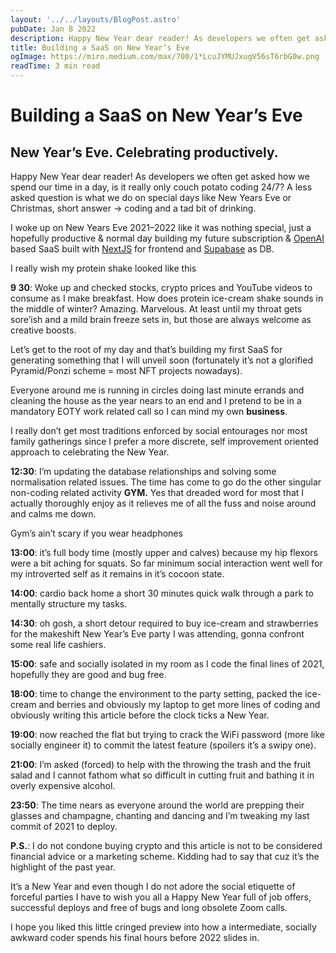 ```yaml
---
layout: '../../layouts/BlogPost.astro'
pubDate: Jan 8 2022
description: Happy New Year dear reader! As developers we often get asked how we spend our time in a day, is it really only couch potato coding 24/7? A less asked question is what we do on special days like New…
title: Building a SaaS on New Year’s Eve
ogImage: https://miro.medium.com/max/700/1*LcuJYMUJxugV56sT6rbG0w.png
readTime: 3 min read
---
```



<BlogImage src="https://miro.medium.com/max/700/1*LcuJYMUJxugV56sT6rbG0w.png" />

# Building a SaaS on New Year’s Eve

## New Year’s Eve. Celebrating productively.

Happy New Year dear reader! As developers we often get asked how we spend our time in a day, is it really only couch potato coding 24/7? A less asked question is what we do on special days like New Years Eve or Christmas, short answer -> coding and a tad bit of drinking.

I woke up on New Years Eve 2021–2022 like it was nothing special, just a hopefully productive & normal day building my future subscription & [OpenAI](https://openai.com/) based SaaS built with [NextJS](https://nextjs.org/) for frontend and [Supabase](https://nextjs.org/) as DB.

<BlogImage src="https://miro.medium.com/max/700/0*o4O85Sr-yk8n5Cl_" />

I really wish my protein shake looked like this

**9 30**: Woke up and checked stocks, crypto prices and YouTube videos to consume as I make breakfast. How does protein ice-cream shake sounds in the middle of winter? Amazing. Marvelous. At least until my throat gets sore’ish and a mild brain freeze sets in, but those are always welcome as creative boosts.

Let’s get to the root of my day and that’s building my first SaaS for generating something that I will unveil soon (fortunately it’s not a glorified Pyramid/Ponzi scheme = most NFT projects nowadays).

Everyone around me is running in circles doing last minute errands and cleaning the house as the year nears to an end and I pretend to be in a mandatory EOTY work related call so I can mind my own **business**.

I really don’t get most traditions enforced by social entourages nor most family gatherings since I prefer a more discrete, self improvement oriented approach to celebrating the New Year.

**12:30**: I’m updating the database relationships and solving some normalisation related issues. The time has come to go do the other singular non-coding related activity **GYM.** Yes that dreaded word for most that I actually thoroughly enjoy as it relieves me of all the fuss and noise around and calms me down.

<BlogImage src="https://miro.medium.com/max/700/0*FCotQsCZYOmxauJK" />

Gym’s ain’t scary if you wear headphones

**13:00**: it’s full body time (mostly upper and calves) because my hip flexors were a bit aching for squats. So far minimum social interaction went well for my introverted self as it remains in it’s cocoon state.

**14:00**: cardio back home a short 30 minutes quick walk through a park to mentally structure my tasks.

**14:30**: oh gosh, a short detour required to buy ice-cream and strawberries for the makeshift New Year’s Eve party I was attending, gonna confront some real life cashiers.

**15:00**: safe and socially isolated in my room as I code the final lines of 2021, hopefully they are good and bug free.

**18:00**: time to change the environment to the party setting, packed the ice-cream and berries and obviously my laptop to get more lines of coding and obviously writing this article before the clock ticks a New Year.

**19:00**: now reached the flat but trying to crack the WiFi password (more like socially engineer it) to commit the latest feature (spoilers it’s a swipy one).

**21:00**: I’m asked (forced) to help with the throwing the trash and the fruit salad and I cannot fathom what so difficult in cutting fruit and bathing it in overly expensive alcohol.

**23:50**: The time nears as everyone around the world are prepping their glasses and champagne, chanting and dancing and I’m tweaking my last commit of 2021 to deploy.

**P.S.**: I do not condone buying crypto and this article is not to be considered financial advice or a marketing scheme. Kidding had to say that cuz it’s the highlight of the past year.

It’s a New Year and even though I do not adore the social etiquette of forceful parties I have to wish you all a Happy New Year full of job offers, successful deploys and free of bugs and long obsolete Zoom calls.

I hope you liked this little cringed preview into how a intermediate, socially awkward coder spends his final hours before 2022 slides in.
